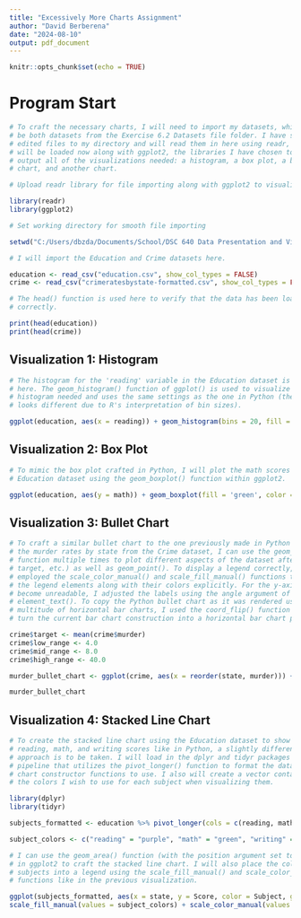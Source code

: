 ---
title: "Excessively More Charts Assignment"
author: "David Berberena"
date: "2024-08-10"
output: pdf_document
---

```{r setup, include=FALSE}
knitr::opts_chunk$set(echo = TRUE)
```

# Program Start

```{r}
# To craft the necessary charts, I will need to import my datasets, which will 
# be both datasets from the Exercise 6.2 Datasets file folder. I have saved the 
# edited files to my directory and will read them in here using readr, which 
# will be loaded now along with ggplot2, the libraries I have chosen to use to
# output all of the visualizations needed: a histogram, a box plot, a bullet 
# chart, and another chart.

# Upload readr library for file importing along with ggplot2 to visualize the charts

library(readr)
library(ggplot2)

# Set working directory for smooth file importing

setwd("C:/Users/dbzda/Documents/School/DSC 640 Data Presentation and Visualization")

# I will import the Education and Crime datasets here.

education <- read_csv("education.csv", show_col_types = FALSE)
crime <- read_csv("crimeratesbystate-formatted.csv", show_col_types = FALSE)

# The head() function is used here to verify that the data has been loaded in
# correctly.

print(head(education))
print(head(crime))
```
## Visualization 1: Histogram

```{r}
# The histogram for the 'reading' variable in the Education dataset is crafted 
# here. The geom_histogram() function of ggplot() is used to visualize the 
# histogram needed and uses the same settings as the one in Python (the chart 
# looks different due to R's interpretation of bin sizes). 

ggplot(education, aes(x = reading)) + geom_histogram(bins = 20, fill = 'purple', color = 'purple') + labs(title = 'Histogram of Reading Scores in Education', x = 'Scores', y = 'Frequency')
```

## Visualization 2: Box Plot

```{r}
# To mimic the box plot crafted in Python, I will plot the math scores in the 
# Education dataset using the geom_boxplot() function within ggplot2. 

ggplot(education, aes(y = math)) + geom_boxplot(fill = 'green', color = 'black') + labs(title = 'Box Plot of Math Scores in Education', y = 'Scores')
```

## Visualization 3: Bullet Chart

```{r}
# To craft a similar bullet chart to the one previously made in Python depicting
# the murder rates by state from the Crime dataset, I can use the geom_bar() 
# function multiple times to plot different aspects of the dataset after being transformed to accommodate the necessary elements of the bullet chart (ranges, 
# target, etc.) as well as geom_point(). To display a legend correctly, I 
# employed the scale_color_manual() and scale_fill_manual() functions to name 
# the legend elements along with their colors explicitly. For the y-axis not to 
# become unreadable, I adjusted the labels using the angle argument of
# element_text(). To copy the Python bullet chart as it was rendered using a 
# multitude of horizontal bar charts, I used the coord_flip() function here to 
# turn the current bar chart construction into a horizontal bar chart plane.

crime$target <- mean(crime$murder)
crime$low_range <- 4.0
crime$mid_range <- 8.0
crime$high_range <- 40.0

murder_bullet_chart <- ggplot(crime, aes(x = reorder(state, murder))) + geom_bar(aes(y = high_range, fill = 'High'), stat = 'identity', width = 0.8, color = 'white', fill = 'orange') + geom_bar(aes(y = mid_range, fill = 'Medium'), stat = 'identity', width = 0.8, color = 'white', fill = 'yellow') + geom_bar(aes(y = low_range, fill = 'Low'), stat = 'identity', width = 0.8, color = 'white', fill = 'green') + geom_bar(aes(y = murder, fill = 'Murder Rate'), stat = 'identity', width = 0.4, color = 'blue') + geom_point(aes(y = target, color = 'Target'), size = 1, fill = 'red') + scale_fill_manual(name = 'Legend', values = c('Murder Rate' = 'blue')) + scale_color_manual(name = 'Marker', values = c('Target' = 'red', 'Murder Rate' = 'blue')) + labs(title = 'Bullet Chart of Murder Rates by State in Crime', x = 'State', y = 'Murder Rate') + theme(legend.position = "bottom", axis.text.y = element_text(angle = 45, hjust = 1, vjust = 0.5)) + coord_flip()

murder_bullet_chart
```

## Visualization 4: Stacked Line Chart

```{r}
# To create the stacked line chart using the Education dataset to show the 
# reading, math, and writing scores like in Python, a slightly different 
# approach is to be taken. I will load in the dplyr and tidyr packages to use a
# pipeline that utilizes the pivot_longer() function to format the data for the
# chart constructor functions to use. I also will create a vector containing 
# the colors I wish to use for each subject when visualizing them.

library(dplyr)
library(tidyr)

subjects_formatted <- education %>% pivot_longer(cols = c(reading, math, writing), names_to = "Subject", values_to = "Score")

subject_colors <- c("reading" = "purple", "math" = "green", "writing" = "pink")

# I can use the geom_area() function (with the position argument set to 'stack'
# in ggplot2 to craft the stacked line chart. I will also place the colors and
# subjects into a legend using the scale_fill_manual() and scale_color_manual()
# functions like in the previous visualization.

ggplot(subjects_formatted, aes(x = state, y = Score, color = Subject, group = Subject)) + geom_area(aes(fill = Subject), alpha = 0.5, position = 'stack') +
scale_fill_manual(values = subject_colors) + scale_color_manual(values = subject_colors) + labs(title = "Stacked Line Chart of Reading, Math, and Writing Scores in Education", x = "State", y = "Scores") + theme(axis.text.x = element_text(angle = 90, hjust = 1))
```

